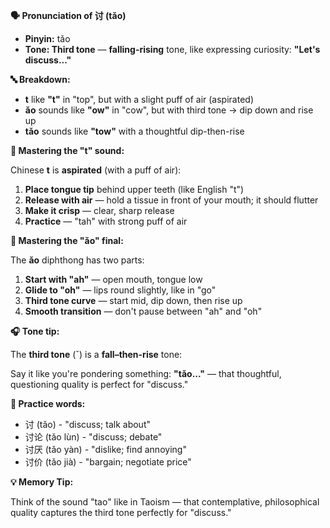 **🗣️ Pronunciation of 讨 (tǎo)**

- **Pinyin:** tǎo
- **Tone: Third tone** — **falling-rising** tone, like expressing curiosity: **"Let's discuss..."**

**🔤 Breakdown:**

- **t** like **"t"** in "top", but with a slight puff of air (aspirated)
- **ǎo** sounds like **"ow"** in "cow", but with third tone → dip down and rise up
- **tǎo** sounds like **"tow"** with a thoughtful dip-then-rise

**🎯 Mastering the "t" sound:**

Chinese **t** is **aspirated** (with a puff of air):

1. **Place tongue tip** behind upper teeth (like English "t")
2. **Release with air** — hold a tissue in front of your mouth; it should flutter
3. **Make it crisp** — clear, sharp release
4. **Practice** — "tah" with strong puff of air

**🎯 Mastering the "ǎo" final:**

The **ǎo** diphthong has two parts:

1. **Start with "ah"** — open mouth, tongue low
2. **Glide to "oh"** — lips round slightly, like in "go"
3. **Third tone curve** — start mid, dip down, then rise up
4. **Smooth transition** — don't pause between "ah" and "oh"

**🎧 Tone tip:**

The **third tone** (ˇ) is a **fall–then-rise** tone:

Say it like you're pondering something: **"tǎo..."** — that thoughtful, questioning quality is
perfect for "discuss."

**📝 Practice words:**

- 讨 (tǎo) - "discuss; talk about"
- 讨论 (tǎo lùn) - "discuss; debate"
- 讨厌 (tǎo yàn) - "dislike; find annoying"
- 讨价 (tǎo jià) - "bargain; negotiate price"

**💡 Memory Tip:**

Think of the sound "tao" like in Taoism — that contemplative, philosophical quality captures the
third tone perfectly for "discuss."
